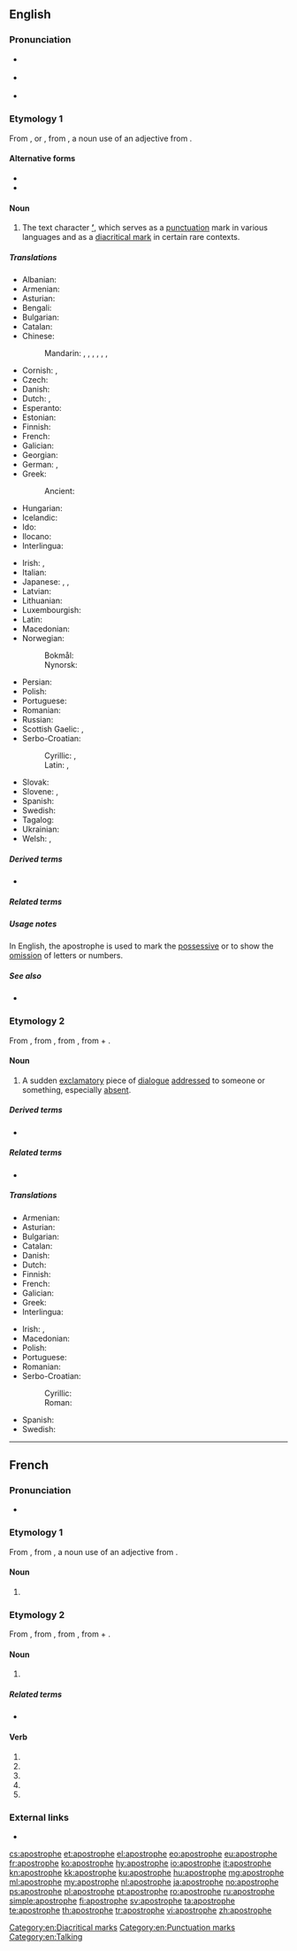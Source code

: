{{also|Apostrophe|apostrophé}}
==English==
{{was wotd|2007|February|13}}

===Pronunciation===
* {{a|RP}} {{IPA|/əˈpɒs.trə.fi/|lang=en}}
* {{a|US}} {{IPA|/əˈpɑːs.trə.fi/|lang=en}}
* {{audio|en-us-apostrophe.ogg|Audio (US)|lang=en}}

===Etymology 1===
From {{etyl|fr|en}} {{m|fr|apostrophe}}, or {{etyl|la|en}} {{m|la|apostrophus}}, from {{etyl|grc|en}} {{m|grc|ἀπόστροφος||accent of elision}}, a noun use of an adjective from {{m|grc|ἀποστρέφω||I turn away}}.

====Alternative forms====
* {{l|en|apostrophë}}
* {{l|en|apostrophy}}

====Noun====
{{en-noun}}

# {{lb|en|orthography}} The text character '''[[’]]''', which serves as a [[punctuation]] mark in various languages and as a [[diacritical mark]] in certain rare contexts.

=====Translations=====
{{trans-top|the character ’}}
* Albanian: {{t+|sq|apostrof|m}}
* Armenian: {{t+|hy|ապաթարց}}
* Asturian: {{t|ast|apóstrofu|m}}
* Bengali: {{t|bn|ঊর্ধকমা|sc=Beng}}
* Bulgarian: {{t+|bg|апостроф|m}}
* Catalan: {{t|ca|apòstrof|m}}
* Chinese:
*: Mandarin: {{t+|cmn|省略符號|sc=Hani}}, {{t|cmn|省略符号|tr=shěnglüè fúhào|sc=Hani}}, {{t|cmn|隔音符號|sc=Hani}}, {{t|cmn|隔音符号|tr=géyīn fúhào|sc=Hani}}, {{t|cmn|省字符|tr=shěngzìfú|sc=Hani}}, {{t|cmn|單引號|sc=Hani}}, {{t|cmn|单引号|tr=dānyǐnhào|sc=Hani}}
* Cornish: {{t|kw|kollverk|m}}, {{t|kw|kollverkys|m-p}}
* Czech: {{t+|cs|apostrof|m}}
* Danish: {{t|da|apostrof}}
* Dutch: {{t|nl|weglatingsteken|n}}, {{t+|nl|apostrof|f}}
* Esperanto: {{t+|eo|apostrofo}}
* Estonian: {{t|et|ülakoma}}
* Finnish: {{t+|fi|heittomerkki}}
* French: {{t+|fr|apostrophe|f}}
* Galician: {{t|gl|apóstrofo|m}}
* Georgian: {{t|ka|აპოსტროფი}}
* German: {{t+|de|Apostroph|m}}, {{t|de|Hochkomma|n}}
* Greek: {{t+|el|απόστροφος|f}}
*: Ancient: {{t|grc|ἀπόστροφος|f}}
* Hungarian: {{t+|hu|aposztróf}}
* Icelandic: {{t|is|úrfellingarmerki|n}}
* Ido: {{t+|io|apostrofo}}
* Ilocano: {{t|ilo|tuldek}}
* Interlingua: {{t|ia|apostropho}}
{{trans-mid}}
* Irish: {{t|ga|uaschamóg|f}}, {{t|ga|apastróf|f}}
* Italian: {{t+|it|apostrofo|m}}
* Japanese: {{t+|ja|アポストロフィー|tr=aposutorofī}}, {{t+|ja|アポストロフ|tr=aposutorofu}}, {{t|ja|省略符号|tr=しょうりゃくふごう, shōryaku fugō}}
* Latvian: {{t|lv|apostrofs|m}}
* Lithuanian: {{t|lt|apostrofa|m}}
* Luxembourgish: {{t|lb|Apostroph|m}}
* Latin: {{t|la|apostrophus|f}}
* Macedonian: {{t|mk|апостроф|m|tr=apostrof}}
* Norwegian:
*: Bokmål: {{t|no|apostrof|m}}
*: Nynorsk: {{t|nn|apostrof|m}}
* Persian: {{t+|fa|آپوستروف|tr=âpostrof|sc=fa-Arab}}
* Polish: {{t+|pl|apostrof|m}}
* Portuguese: {{t+|pt|apóstrofo|m}}
* Romanian: {{t+|ro|apostrof|n}}
* Russian: {{t+|ru|апо́стро́ф|m}}
* Scottish Gaelic: {{t|gd|ascair|m}}, {{t|gd|asgair|m}}
* Serbo-Croatian:
*: Cyrillic: {{t|sh|апостроф|m}}, {{t|sh|изоставник|m}}
*: Latin: {{t+|sh|apostrof|m}}, {{t+|sh|izostavnik|m}}
* Slovak: {{t|sk|apostrof|m}}
* Slovene: {{t+|sl|opuščaj|m}}, {{t+|sl|apostrof|m}}
* Spanish: {{t+|es|apóstrofo|m}}
* Swedish: {{t+|sv|apostrof}}
* Tagalog: {{t|tl|kudlit}}
* Ukrainian: {{t+|uk|апостроф|m|tr=apostrof}}
* Welsh: {{t|cy|collnod|m}}, {{t|cy|sillgoll|f}}
{{trans-bottom}}

=====Derived terms=====
* {{l|en|greengrocer's apostrophe}}

=====Related terms=====
{{punctuation}}

=====Usage notes=====
In English, the apostrophe is used to mark the [[possessive]] or to show the [[omission]] of letters or numbers.

=====See also=====
* {{projectlink|wikipedia}}

===Etymology 2===
From {{etyl|la|en}} {{m|la|apostrophe}}, from {{etyl|grc|en}} {{m|grc|ἀποστροφή}}, from {{m|grc|ἀποστρέφω||I turn away}}, from {{m|grc|ἀπό}} + {{m|grc|στρέφω||I turn}}.

====Noun====
{{en-noun}}

# {{lb|en|rhetoric}} A sudden [[exclamatory]] piece of [[dialogue]] [[addressed]] to someone or something, especially [[absent]].

=====Derived terms=====
* {{l|en|apostrophically}}

=====Related terms=====
* {{l|en|catastrophe}}

=====Translations=====
{{trans-top|sudden piece of dialogue}}
* Armenian: {{t+|hy|ապաթարց}}
* Asturian: {{t|ast|apóstrofe|f}}
* Bulgarian: {{t+|bg|апостроф}}
* Catalan: {{t|ca|apòstrofe|m}}
* Danish: {{t|da|apostrofe|c}}
* Dutch: {{t+|nl|apostrof|f}}
* Finnish: {{t+|fi|apostrofi}}
* French: {{t+|fr|apostrophe|f}}
* Galician: {{t|gl|apóstrofe|f}}
* Greek: {{t+|el|αποστροφή|f}}
* Interlingua: {{t|ia|apostrophe}}
{{trans-mid}}
* Irish: {{t|ga|aitheasc|m}}, {{t|ga|apastróf|f}}
* Macedonian: {{t|mk|апострофа|f|tr=аpostrófa}}
* Polish: {{t|pl|apostrofa|f}}
* Portuguese: {{t+|pt|apóstrofe|f}}
* Romanian: {{t+|ro|apostrof|n}}
* Serbo-Croatian:
*: Cyrillic: {{t|sh|апострофа|f}}
*: Roman: {{t+|sh|apostrofa|f}}
* Spanish: {{t+|es|apóstrofe|m|f}}
* Swedish: {{t+|sv|apostrof}}
{{trans-bottom}}

[[Category:en:Diacritical marks]]
[[Category:en:Punctuation marks]]
[[Category:en:Talking]]

----

==French==

===Pronunciation===
* {{audio|Fr-apostrophe.ogg|Audio|lang=fr}}

===Etymology 1===
From {{etyl|la|fr}} {{m|la|apostrophus}}, from {{etyl|grc|fr}} {{m|grc|ἀπόστροφος||accent of elision}}, a noun use of an adjective from {{m|grc|ἀποστρέφω||I turn away}}.

====Noun====
{{fr-noun|f}}

# {{lb|fr|orthography}} {{l|en|apostrophe}}

===Etymology 2===
From {{etyl|la|fr}} {{m|la|apostrophe}}, from {{etyl|grc|fr}} {{m|grc|ἀποστροφή}}, from {{m|grc|ἀποστρέφω||I turn away}}, from {{m|grc|ἀπό}} + {{m|grc|στρέφω||I turn}}.

====Noun====
{{fr-noun|f}}

# {{lb|fr|rhetoric}} {{l|en|apostrophe}}

=====Related terms=====
* {{l|fr|apostropher}}

====Verb====
{{fr-verb-form}}

# {{inflection of|apostropher||1|s|pres|indc|lang=fr}}
# {{inflection of|apostropher||3|s|pres|indc|lang=fr}}
# {{inflection of|apostropher||1|s|pres|subj|lang=fr}}
# {{inflection of|apostropher||1|s|pres|subj|lang=fr}}
# {{inflection of|apostropher||2|s|impr|lang=fr}}

===External links===
* {{R:TLFi}}

[[cs:apostrophe]]
[[et:apostrophe]]
[[el:apostrophe]]
[[eo:apostrophe]]
[[eu:apostrophe]]
[[fr:apostrophe]]
[[ko:apostrophe]]
[[hy:apostrophe]]
[[io:apostrophe]]
[[it:apostrophe]]
[[kn:apostrophe]]
[[kk:apostrophe]]
[[ku:apostrophe]]
[[hu:apostrophe]]
[[mg:apostrophe]]
[[ml:apostrophe]]
[[my:apostrophe]]
[[nl:apostrophe]]
[[ja:apostrophe]]
[[no:apostrophe]]
[[ps:apostrophe]]
[[pl:apostrophe]]
[[pt:apostrophe]]
[[ro:apostrophe]]
[[ru:apostrophe]]
[[simple:apostrophe]]
[[fi:apostrophe]]
[[sv:apostrophe]]
[[ta:apostrophe]]
[[te:apostrophe]]
[[th:apostrophe]]
[[tr:apostrophe]]
[[vi:apostrophe]]
[[zh:apostrophe]]